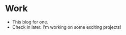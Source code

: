 <SEO
  title="Work"
  description="Wamaitha Nyamu datascience portfolio"
/>

# Work
- This blog for one.
- Check in later. I'm working on some exciting projects!